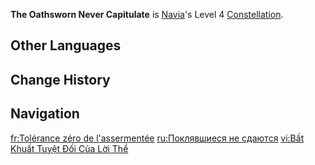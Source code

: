 {{Constellation Infobox
|image         = Constellation The Oathsworn Never Capitulate.png
|character     = Navia
|level         = 4
|description   = When As the Sunlit Sky's Singing Salute hits an opponent, that opponent's {{Color|Geo RES}} will be decreased by 20% for 8s.
|scale_att1    = 
|scale_att2    = 
|utility1      = Geo RES Reduction
|utility2      = 
}}
'''The Oathsworn Never Capitulate''' is [[Navia]]'s Level 4 [[Constellation]].
<!--
==Gameplay Notes==
--><!--
==Preview==
{Preview
|file = The Oathsworn Never Capitulate Preview
}
-->
==Other Languages==
{{Other Languages
|en      = The Oathsworn Never Capitulate
|zhs     = 铭誓者的绝不姑息
|zhs_rm  = Míngshìzhě de Juébù Gūxī
|zht     = 銘誓者的絕不姑息
|zht_rm  = Míngshìzhě de Juébù Gūxī
|zh_tl   = 
|ja      = 誓約者の非妥協
|ja_rm   = Seiyakusha no Hidakyou
|ja_tl   = Oathsworn's Relentlessness
|ko      = 맹세자의 엄격함
|ko_rm   = 
|ko_tl   = 
|es      = Tolerancia cero
|es_tl   = Zero Tolerance
|fr      = Tolérance zéro de l'assermentée
|fr_tl   = The Oathsworn's Zero Tolerance
|ru      = Поклявшиеся не сдаются
|ru_tl   = The Sworn Do Not Capitulate
|th      = The Oathsworn Never Capitulate
|vi      = Bất Khuất Tuyệt Đối Của Lời Thề
|vi_tl   = 
|de      = Die Eidverpflichtete kapituliert nie
|de_tl   = The Oathbound Never Capitulates
|id      = The Oathsworn Never Capitulate
|pt      = Aqueles que Juram Nunca Capitulam
|pt_tl   = 
|tr      = Yeminin Tavizi Olmaz
|tr_tl   = 
|it      = Giuramento inamovibile
|it_tl   = 
}}

==Change History==
{{Change History|4.3}}

==Navigation==
{{Talent Navbox|Navia}}

[[fr:Tolérance zéro de l'assermentée]]
[[ru:Поклявшиеся не сдаются]]
[[vi:Bất Khuất Tuyệt Đối Của Lời Thề]]